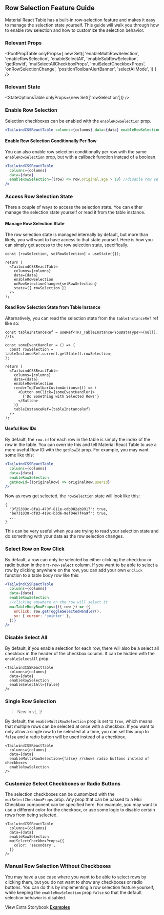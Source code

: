 
<Head>
  <title>Row Selection Feature Guide - Material React Table Docs</title>
  <meta
    name="description"
    content="How to add and customize row selection checkboxes in Material React Table"
  />
</Head>

## Row Selection Feature Guide

Material React Table has a built-in row-selection feature and makes it easy to manage the selection state yourself. This guide will walk you through how to enable row selection and how to customize the selection behavior.

### Relevant Props

<RootPropTable
  onlyProps={
    new Set([
      'enableMultiRowSelection',
      'enableRowSelection',
      'enableSelectAll',
      'enableSubRowSelection',
      'getRowId',
      'muiSelectAllCheckboxProps',
      'muiSelectCheckboxProps',
      'onRowSelectionChange',
      'positionToolbarAlertBanner',
      'selectAllMode',
    ])
  }
/>

### Relevant State

<StateOptionsTable onlyProps={new Set(['rowSelection'])} />

### Enable Row Selection

Selection checkboxes can be enabled with the `enableRowSelection` prop.

```jsx
<TailwindCSSReactTable columns={columns} data={data} enableRowSelection />
```

#### Enable Row Selection Conditionally Per Row

You can also enable row selection conditionally per row with the same `enableRowSelection` prop, but with a callback function instead of a boolean.

```jsx
<TailwindCSSReactTable
  columns={columns}
  data={data}
  enableRowSelection={(row) => row.original.age > 18} //disable row selection for rows with age <= 18
/>
```

### Access Row Selection State

There a couple of ways to access the selection state. You can either manage the selection state yourself or read it from the table instance.

#### Manage Row Selection State

The row selection state is managed internally by default, but more than likely, you will want to have access to that state yourself. Here is how you can simply get access to the row selection state, specifically.

```tsx
const [rowSelection, setRowSelection] = useState({});

return (
  <TailwindCSSReactTable
    columns={columns}
    data={data}
    enableRowSelection
    onRowSelectionChange={setRowSelection}
    state={{ rowSelection }}
  />
);
```

#### Read Row Selection State from Table Instance

Alternatively, you can read the selection state from the `tableInstanceRef` ref like so:

```tsx
const tableInstanceRef = useRef<TRT_TableInstance<YouDataType>>(null); //ts

const someEventHandler = () => {
  const rowSelection = tableInstanceRef.current.getState().rowSelection;
};

return (
  <TailwindCSSReactTable
    columns={columns}
    data={data}
    enableRowSelection
    renderTopToolbarCustomActions={() => (
      <Button onClick={someEventHandler}>
        {'Do Something with Selected Rows'}
      </Button>
    )}
    tableInstanceRef={tableInstanceRef}
  />
);
```

#### Useful Row IDs

By default, the `row.id` for each row in the table is simply the index of the row in the table. You can override this and tell Material React Table to use a more useful Row ID with the `getRowId` prop. For example, you may want some like this:

```jsx
<TailwindCSSReactTable
  columns={columns}
  data={data}
  enableRowSelection
  getRowId={(originalRow) => originalRow.userId}
/>
```

Now as rows get selected, the `rowSelection` state will look like this:

```tsx
{
  "3f25309c-8fa1-470f-811e-cdb082ab9017": true,
  "be731030-df83-419c-b3d6-9ef04e7f4a9f": true,
  ...
}
```

This can be very useful when you are trying to read your selection state and do something with your data as the row selection changes.

<EnableExample />

### Select Row on Row Click

By default, a row can only be selected by either clicking the checkbox or radio button in the `mrt-row-select` column. If you want to be able to select a row by clicking anywhere on the row, you can add your own `onClick` function to a table body row like this:

```jsx
<TailwindCSSReactTable
  columns={columns}
  data={data}
  enableRowSelection
  //clicking anywhere on the row will select it
  muiTableBodyRowProps={({ row }) => ({
    onClick: row.getToggleSelectedHandler(),
    sx: { cursor: 'pointer' },
  })}
/>
```

### Disable Select All

By default, if you enable selection for each row, there will also be a select all checkbox in the header of the checkbox column. It can be hidden with the `enableSelectAll` prop.

```tsx
<TailwindCSSReactTable
  columns={columns}
  data={data}
  enableRowSelection
  enableSelectAll={false}
/>
```

### Single Row Selection

> New in `v1.1`!

By default, the `enableMultiRowSelection` prop is set to `true`, which means that multiple rows can be selected at once with a checkbox. If you want to only allow a single row to be selected at a time, you can set this prop to `false` and a radio button will be used instead of a checkbox.

```tsx
<TailwindCSSReactTable
  columns={columns}
  data={data}
  enableMultiRowSelection={false} //shows radio buttons instead of checkboxes
  enableRowSelection
/>
```

<SingleExample />

### Customize Select Checkboxes or Radio Buttons

The selection checkboxes can be customized with the `muiSelectCheckboxProps` prop. Any prop that can be passed to a Mui Checkbox component can be specified here. For example, you may want to use a different color for the checkbox, or use some logic to disable certain rows from being selected.

```tsx
<TailwindCSSReactTable
  columns={columns}
  data={data}
  enableRowSelection
  muiSelectCheckboxProps={{
    color: 'secondary',
  }}
/>
```

<CustomizeExample />

### Manual Row Selection Without Checkboxes

You may have a use case where you want to be able to select rows by clicking them, but you do not want to show any checkboxes or radio buttons. You can do this by implementing a row selection feature yourself, while keeping the `enableRowSelection` prop `false` so that the default selection behavior is disabled.

<ManualExample />

View Extra Storybook **[Examples](https://www.tailwindcss-react-table.dev/?path=/story/features-selection-examples)**
